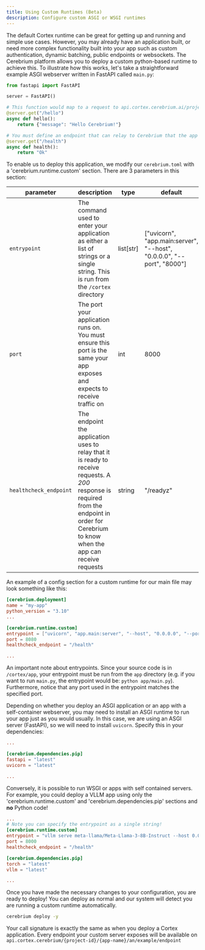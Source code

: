 ```yaml
---
title: Using Custom Runtimes (Beta)
description: Configure custom ASGI or WSGI runtimes
---
```


The default Cortex runtime can be great for getting up and running and simple use cases. However, you may already have an application built, or need
more complex functionality built into your app such as custom authentication, dynamic batching, public endpoints or websockets.
The Cerebrium platform allows you to deploy a custom python-based runtime to achieve this. To illustrate how this works, let's
take a straightforward example ASGI webserver written in FastAPI called `main.py`:

```python
from fastapi import FastAPI

server = FastAPI()

# This function would map to a request to api.cortex.cerebrium.ai/project-id/app-name/hello
@server.get("/hello")
async def hello():
    return {"message": "Hello Cerebrium!"}

# You must define an endpoint that can relay to Cerebrium that the app is ready to receive requests
@server.get("/health")
async def health():
    return "Ok"
```

To enable us to deploy this application, we modify our `cerebrium.toml` with a 'cerebrium.runtime.custom' section.
There are 3 parameters in this section:

| parameter              | description                                                                                                                                                                                      | type       | default                                                                |
| ---------------------- | ------------------------------------------------------------------------------------------------------------------------------------------------------------------------------------------------ | ---------- | ---------------------------------------------------------------------- |
| `entrypoint`           | The command used to enter your application as either a list of strings or a single string. This is run from the `/cortex` directory                                                              | list\[str] | \["uvicorn", "app.main:server", "--host", "0.0.0.0", "--port", "8000"] |
| `port`                 | The port your application runs on. You must ensure this port is the same your app exposes and expects to receive traffic on                                                                      | int        | 8000                                                                   |
| `healthcheck_endpoint` | The endpoint the application uses to relay that it is ready to receive requests. A _200_ response is required from the endpoint in order for Cerebrium to know when the app can receive requests | string     | "/readyz"                                                              |

An example of a config section for a custom runtime for our main file may look something like this:

```toml
[cerebrium.deployment]
name = "my-app"
python_version = "3.10"
...

[cerebrium.runtime.custom]
entrypoint = ["uvicorn", "app.main:server", "--host", "0.0.0.0", "--port", "8080"]
port = 8080
healthcheck_endpoint = "/health"

...
```

An important note about entrypoints. Since your source code is in `/cortex/app`, your entrypoint must be run from the `app` directory
(e.g. if you want to run `main.py`, the entrypoint would be: `python app/main.py`). Furthermore, notice that any port used in the entrypoint
matches the specified port.

Depending on whether you deploy an ASGI application or an app with a self-container webserver, you may need to install an ASGI runtime
to run your app just as you would usually. In this case, we are using an ASGI server (FastAPI), so we will need to install `uvicorn`.
Specify this in your dependencies:

```toml
...

[cerebrium.dependencies.pip]
fastapi = "latest"
uvicorn = "latest"

...
```

Conversely, it is possible to run WSGI or apps with self contained servers. For example, you could deploy
a VLLM app using only the 'cerebrium.runtime.custom' and 'cerebrium.dependencies.pip' sections and **no**
Python code!

```toml
...
# Note you can specify the entrypoint as a single string!
[cerebrium.runtime.custom]
entrypoint = "vllm serve meta-llama/Meta-Llama-3-8B-Instruct --host 0.0.0.0 --port 8000 --device cuda"
port = 8000
healthcheck_endpoint = "/health"

[cerebrium.dependencies.pip]
torch = "latest"
vllm = "latest"

...
```

Once you have made the necessary changes to your configuration, you are ready to deploy! You can deploy as normal
and our system will detect you are running a custom runtime automatically.

```bash
cerebrium deploy -y
```

Your call signature is exactly the same as when you deploy a Cortex application. Every endpoint your custom server exposes will be available on
`api.cortex.cerebrium/{project-id}/{app-name}/an/example/endpoint`
